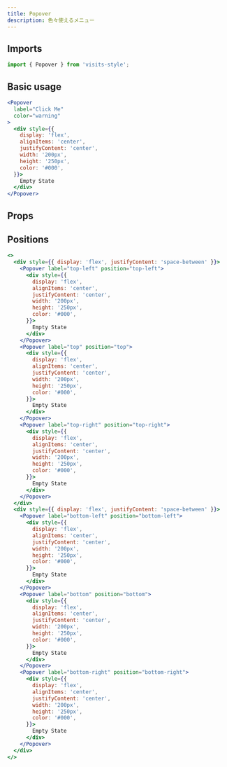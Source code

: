 ```yaml
---
title: Popover
description: 色々使えるメニュー
---
```


## Imports
```javascript
import { Popover } from 'visits-style';
```

## Basic usage

```jsx live
<Popover
  label="Click Me"
  color="warning"
>
  <div style={{
    display: 'flex',
    alignItems: 'center',
    justifyContent: 'center',
    width: '200px',
    height: '250px',
    color: '#000',
  }}>
    Empty State
  </div>
</Popover>
```

## Props

## Positions

```jsx live
<>
  <div style={{ display: 'flex', justifyContent: 'space-between' }}>
    <Popover label="top-left" position="top-left">
      <div style={{
        display: 'flex',
        alignItems: 'center',
        justifyContent: 'center',
        width: '200px',
        height: '250px',
        color: '#000',
      }}>
        Empty State
      </div>
    </Popover>
    <Popover label="top" position="top">
      <div style={{
        display: 'flex',
        alignItems: 'center',
        justifyContent: 'center',
        width: '200px',
        height: '250px',
        color: '#000',
      }}>
        Empty State
      </div>
    </Popover>
    <Popover label="top-right" position="top-right">
      <div style={{
        display: 'flex',
        alignItems: 'center',
        justifyContent: 'center',
        width: '200px',
        height: '250px',
        color: '#000',
      }}>
        Empty State
      </div>
    </Popover>
  </div>
  <div style={{ display: 'flex', justifyContent: 'space-between' }}>
    <Popover label="bottom-left" position="bottom-left">
      <div style={{
        display: 'flex',
        alignItems: 'center',
        justifyContent: 'center',
        width: '200px',
        height: '250px',
        color: '#000',
      }}>
        Empty State
      </div>
    </Popover>
    <Popover label="bottom" position="bottom">
      <div style={{
        display: 'flex',
        alignItems: 'center',
        justifyContent: 'center',
        width: '200px',
        height: '250px',
        color: '#000',
      }}>
        Empty State
      </div>
    </Popover>
    <Popover label="bottom-right" position="bottom-right">
      <div style={{
        display: 'flex',
        alignItems: 'center',
        justifyContent: 'center',
        width: '200px',
        height: '250px',
        color: '#000',
      }}>
        Empty State
      </div>
    </Popover>
  </div>
</>
```
